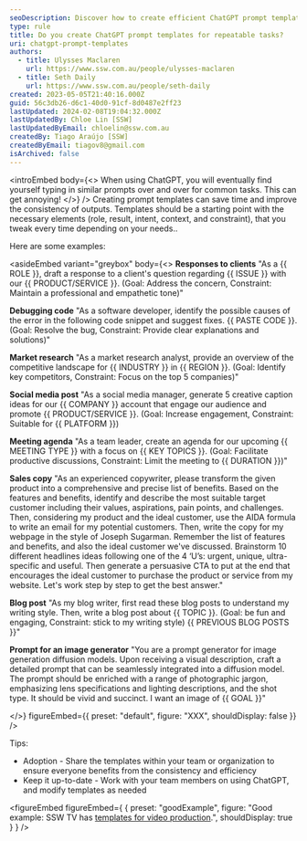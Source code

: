 ```yaml
---
seoDescription: Discover how to create efficient ChatGPT prompt templates for repetitive tasks
type: rule
title: Do you create ChatGPT prompt templates for repeatable tasks?
uri: chatgpt-prompt-templates
authors:
  - title: Ulysses Maclaren
    url: https://www.ssw.com.au/people/ulysses-maclaren
  - title: Seth Daily
    url: https://www.ssw.com.au/people/seth-daily
created: 2023-05-05T21:40:16.000Z
guid: 56c3db26-d6c1-40d0-91cf-8d0487e2ff23
lastUpdated: 2024-02-08T19:04:32.000Z
lastUpdatedBy: Chloe Lin [SSW]
lastUpdatedByEmail: chloelin@ssw.com.au
createdBy: Tiago Araújo [SSW]
createdByEmail: tiagov8@gmail.com
isArchived: false
---
```

<introEmbed
  body={<>
When using ChatGPT, you will eventually find yourself typing in similar prompts over and over for common tasks. This can get annoying!
  </>}
/>
Creating prompt templates can save time and improve the consistency of outputs. Templates should be a starting point with the necessary elements (role, result, intent, context, and constraint), that you tweak every time depending on your needs..

Here are some examples:

<asideEmbed
  variant="greybox"
  body={<>
    **Responses to clients**
   "As a &#123;&#123; ROLE &#125;&#125;, draft a response to a client's question regarding &#123;&#123; ISSUE &#125;&#125; with our &#123;&#123; PRODUCT/SERVICE &#125;&#125;.
   (Goal: Address the concern, Constraint: Maintain a professional and empathetic tone)"

**Debugging code**
   "As a software developer, identify the possible causes of the error in the following code snippet and suggest fixes. &#123;&#123; PASTE CODE &#125;&#125;.
   (Goal: Resolve the bug, Constraint: Provide clear explanations and solutions)"

**Market research**
   "As a market research analyst, provide an overview of the competitive landscape for &#123;&#123; INDUSTRY &#125;&#125; in &#123;&#123; REGION &#125;&#125;.
   (Goal: Identify key competitors, Constraint: Focus on the top 5 companies)"

**Social media post**
   "As a social media manager, generate 5 creative caption ideas for our &#123;&#123; COMPANY &#125;&#125; account that engage our audience and promote &#123;&#123; PRODUCT/SERVICE &#125;&#125;.
   (Goal: Increase engagement, Constraint: Suitable for &#123;&#123; PLATFORM &#125;&#125;)

**Meeting agenda**
   "As a team leader, create an agenda for our upcoming &#123;&#123; MEETING TYPE &#125;&#125; with a focus on &#123;&#123; KEY TOPICS &#125;&#125;.
   (Goal: Facilitate productive discussions, Constraint: Limit the meeting to &#123;&#123; DURATION &#125;&#125;)"

**Sales copy**
   "As an experienced copywriter, please transform the given product into a comprehensive and precise list of benefits. Based on the features and benefits, identify and describe the most suitable target customer including their values, aspirations, pain points, and challenges. Then, considering my product and the ideal customer, use the AIDA formula to write an email for my potential customers. Then, write the copy for my webpage in the style of Joseph Sugarman. Remember the list of features and benefits, and also the ideal customer we've discussed. Brainstorm 10 different headlines ideas following one of the 4 ‘U’s: urgent, unique, ultra-specific and useful. Then generate a persuasive CTA to put at the end that encourages the ideal customer to purchase the product or service from my website. Let's work step by step to get the best answer."

**Blog post**
   "As my blog writer, first read these blog posts to understand my writing style. Then, write a blog post about &#123;&#123; TOPIC &#125;&#125;.
    (Goal: be fun and engaging, Constraint: stick to my writing style)
    &#123;&#123; PREVIOUS BLOG POSTS &#125;&#125;"

**Prompt for an image generator**
   "You are a prompt generator for image generation diffusion models. Upon receiving a visual description, craft a detailed prompt that can be seamlessly integrated into a diffusion model. The prompt should be enriched with a range of photographic jargon, emphasizing lens specifications and lighting descriptions, and the shot type. It should be vivid and succinct. I want an image of &#123;&#123; GOAL &#125;&#125;"

  </>}
  figureEmbed={{
    preset: "default",
    figure: "XXX",
    shouldDisplay: false
  }}
/>

Tips:

* Adoption - Share the templates within your team or organization to ensure everyone benefits from the consistency and efficiency
* Keep it up-to-date - Work with your team members on using ChatGPT, and modify templates as needed

<figureEmbed figureEmbed={ {
  preset: "goodExample",
  figure: "Good example: SSW TV has [templates for video production](/chatgpt-prompts-for-video-production).",
  shouldDisplay: true
} } />
